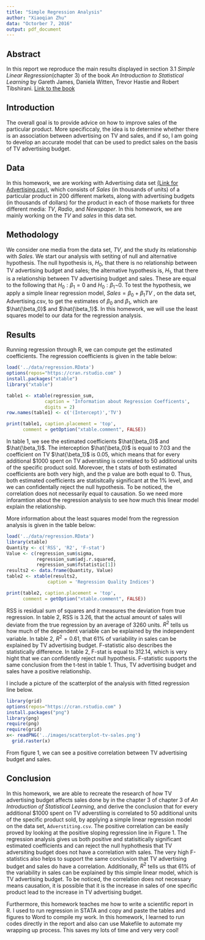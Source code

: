 ```yaml
---
title: "Simple Regression Analysis"
author: "Xiaoqian Zhu"
data: "Octorber 7, 2016"
output: pdf_document
---
```


## Abstract
In this report we reproduce the main results displayed in section 3.1 _Simple Linear Regression_(chapter 3) of the book *An Introduction to Statistical Learning* by Gareth James, Daniela Witten, Trevor Hastie and Robert Tibshirani. [Link to the book](http://www-bcf.usc.edu/~gareth/ISL/)

## Introduction
The overall goal is to provide advice on how to improve sales of the particular product. More specificcaly, the idea is to determine whether there is an association between advertising on TV and sales, and if so, I am going to develop an accurate model that can be used to predict sales on the basis of TV advertising budget. 

## Data
In this homework, we are working with Advertising data set [(Link for Advertising.csv)](http://www-bcf.usc.edu/~gareth/ISL/Advertising.csv), which consists of *Sales* (in thousands of units) of a particular product in 200 different markets, along with advertising budgets (in thousands of dollars) for the product in each of those markets for three different media: *TV*, *Radio*, and *Newspaper*. In this homework, we are mainly working on the *TV* and *sales* in this data set. 

## Methodology
We consider one media from the data set, *TV*, and the study its relationship with *Sales*. We start our analysis with setiting of null and alternative hypothesis. The null hypothesis is, $H_{0}$, that there is no relationship between TV advertising budget and sales; the alternative hypothesis is, $H_{1}$, that there is a relationship between TV advertising budget and sales. These are equal to the following that $H_{0}: \beta_1 = 0$ and $H_{0}: \beta_1 \neg 0$. To test the hypothesis, we apply a simple linear regression model,  $Sales = \beta_0 + \beta_1 TV$ , on the data set, Advertising.csv, to get the estimates of $\beta_0$ and $\beta_1$, which are $\hat{\beta_0}$ and $\hat{\beta_1}$. In this homework, we will use the least squares model to our data for the regression analysis.

## Results
Running regression through R, we can compute get the estimated coefficients. The regression coefficients is given in the table below:

```r
load('../data/regression.RData')
options(repos="https://cran.rstudio.com" )
install.packages("xtable")
library("xtable")

table1 <- xtable(regression_sum,
              caption = 'Information about Regression Coefficents',
              digits = 2)
row.names(table1) <- c('(Intercept)','TV')

print(table1, caption.placement = 'top',
      comment = getOption("xtable.comment", FALSE))
```

In table 1, we see the estimated coefficients $\hat{\beta_0}$ and $\hat{\beta_1}$. The interception $\hat{\beta_0}$ is equal to 7.03 and the coefficient on TV $\hat{\beta_1}$ is 0.05, which means that for every additional $1000 spent on TV adverstiing is correlated to 50 additional units of the specific product sold. Morevoer, the t stats of both estimated coefficients are both very high, and the p value are both equal to 0. Thus, both estimated coefficients are statisitcally significant at the 1% level, and we can confidentally reject the null hypothesis. To be noticed, the correlation does not necessarily equal to causation. So we need more inforamtion about the regression analysis to see how much this linear model explain the relationship. 

More information about the least squares model from the regression analysis is given in the table below:

```r
load('../data/regression.RData')
library(xtable)
Quantity <- c('RSS', 'R2', 'F-stat')
Value <- c(regression_sum$sigma,
           regression_sum$adj.r.squared,
           regression_sum$fstatistic[1])
results2 <- data.frame(Quantity, Value)
table2 <- xtable(results2,
               caption = 'Regression Quality Indices')

print(table2, caption.placement = 'top',
      comment = getOption("xtable.comment", FALSE))
```

RSS is residual sum of squares and it measures the deviation from true regression. In table 2,  RSS is 3.26, that the actual amount of sales will deviate from the true regression by an average of 3260 units. $R^{2}$ tells us how much of the dependent variable can be explained by the independent variable. In table 2, $R^{2} = 0.61$, that 61% of variability in sales can be explained by TV advertising budget. F-statistic also describes the statistically difference. In table 2, F-stat is equal to 312.14, which is very hight that we can confidently reject null hypothesis. F-statistic supports the same conclusion from the t-test in table 1. Thus, TV advertising budget and sales have a positive relationship. 

I include a picture of the scatterplot of the analysis with fitted regression line below. 

```r
library(grid)
options(repos="https://cran.rstudio.com" )
install.packages("png")
library(png)
require(png)
require(grid)
x<- readPNG('../images/scatterplot-tv-sales.png')
  grid.raster(x)
```

From figure 1, we can see a positive correlation between TV advertising budget and sales. 

## Conclusion
In this homework, we are able to recreate the research of how TV advertising budget affects sales done by in the chapter 3 of chapter 3 of _An Introduction of Statistical Learning_, and derive the conclusion that for every additional $1000 spent on TV adverstiing is correlated to 50 additional units of the specific product sold, by applying a simple linear regression model on the data set, `Adverstiting.csv`. The positive correlation can be easily proved by looking at the positive sloping regression line in Figure 1. The regression analysis gives us both positive and statisitically significant estimated coefficients and can reject the null hyphothesis that TV adversiting budget does not have a correlation with sales. The very high F-statistics also helps to support the same conclusion that TV advertising budget and sales do have a correlation. Additionally, $R^{2}$ tells us that 61% of the variability in sales can be explained by this simple linear model, which is TV advertising budget. To be noticed, the correlation does not necessary means causation, it is possible that it is the increase in sales of one specific product lead to the increase in TV advertising budget.

Furthermore, this homework teaches me how to write a scientific report in R. I used to run regression in STATA and copy and paste the tables and figures to Word to compile my work. In this homework, I learned to run codes directly in the report and also can use Makefile to automate my wrapping up process. This saves my lots of time and very very cool!